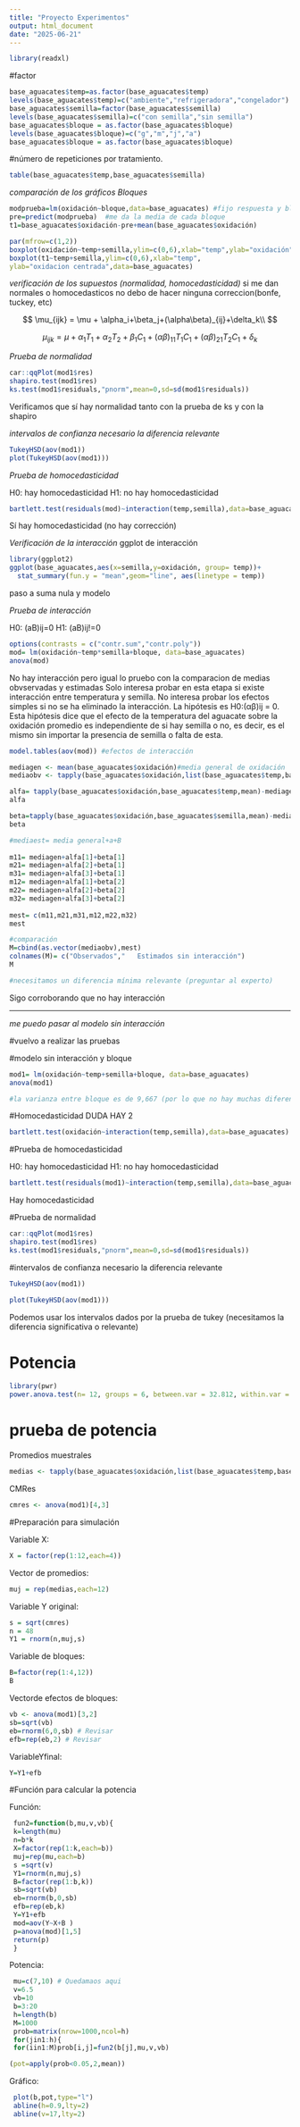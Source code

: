 ```yaml
---
title: "Proyecto Experimentos"
output: html_document
date: "2025-06-21"
---
```


```r
library(readxl)
```

#factor

```r
base_aguacates$temp=as.factor(base_aguacates$temp)
levels(base_aguacates$temp)=c("ambiente","refrigeradora","congelador") 
base_aguacates$semilla=factor(base_aguacates$semilla) 
levels(base_aguacates$semilla)=c("con semilla","sin semilla")
base_aguacates$bloque = as.factor(base_aguacates$bloque)
levels(base_aguacates$bloque)=c("g","m","j","a")
base_aguacates$bloque = as.factor(base_aguacates$bloque)

```


#número de repeticiones por tratamiento.

```r
table(base_aguacates$temp,base_aguacates$semilla)
```


*comparación de los gráficos Bloques*
```r
modprueba=lm(oxidación~bloque,data=base_aguacates) #fijo respuesta y bloque
pre=predict(modprueba)  #me da la media de cada bloque
t1=base_aguacates$oxidación-pre+mean(base_aguacates$oxidación)
```

```r
par(mfrow=c(1,2))
boxplot(oxidación~temp+semilla,ylim=c(0,6),xlab="temp",ylab="oxidación",data=base_aguacates)
boxplot(t1~temp+semilla,ylim=c(0,6),xlab="temp",
ylab="oxidacion centrada",data=base_aguacates)
```

*verificación de los supuestos (normalidad, homocedasticidad)*
si me dan normales o homocedasticos no debo de hacer ninguna correccion(bonfe, tuckey, etc)

$$
\mu_{ijk} = \mu + \alpha_i+\beta_j+(\alpha\beta)_{ij}+\delta_k\\
$$

$$
\mu_{ijk} = \mu + \alpha_1 T_1 + \alpha_2 T_2 + \beta_1 C_1 + (\alpha\beta)_{11} T_1 C_1 + (\alpha\beta)_{21} T_2 C_1 + \delta_k
$$

*Prueba de normalidad*

```r
car::qqPlot(mod1$res)
shapiro.test(mod1$res)
ks.test(mod1$residuals,"pnorm",mean=0,sd=sd(mod1$residuals))
```

Verificamos que sí hay normalidad tanto con la prueba de ks y con la shapiro

*intervalos de confianza necesario la diferencia relevante*
```r
TukeyHSD(aov(mod1))
plot(TukeyHSD(aov(mod1)))

```


*Prueba de homocedasticidad*

H0: hay homocedasticidad   H1: no hay homocedasticidad
```r
bartlett.test(residuals(mod)~interaction(temp,semilla),data=base_aguacates)
```
Sí hay homocedasticidad (no hay corrección)


*Verificación de la interacción*
ggplot de interacción
```r
library(ggplot2)
ggplot(base_aguacates,aes(x=semilla,y=oxidación, group= temp))+
  stat_summary(fun.y = "mean",geom="line", aes(linetype = temp))
```

paso a suma nula y modelo

*Prueba de interacción*

H0: (aB)ij=0  H1: (aB)ij!=0
```r
options(contrasts = c("contr.sum","contr.poly"))
mod= lm(oxidación~temp*semilla+bloque, data=base_aguacates)
anova(mod)
```

No hay interacción pero igual lo pruebo con la comparacion de medias obvservadas y estimadas
Solo interesa probar en esta etapa si existe interacción entre temperatura y semilla. No interesa probar los efectos simples si no se ha eliminado la interacción. La hipótesis es H0:(αβ)ij = 0. Esta hipótesis dice que el efecto de la temperatura del aguacate sobre la oxidación  promedio es independiente de si hay semilla o no, es decir, es el mismo sin importar la presencia de semilla o falta de esta.


```r
model.tables(aov(mod)) #efectos de interacción
```
```r
mediagen <- mean(base_aguacates$oxidación)#media general de oxidación
mediaobv <- tapply(base_aguacates$oxidación,list(base_aguacates$temp,base_aguacates$semilla),mean)#medias observadas y estimadas

alfa= tapply(base_aguacates$oxidación,base_aguacates$temp,mean)-mediagen
alfa

beta=tapply(base_aguacates$oxidación,base_aguacates$semilla,mean)-mediagen
beta

#mediaest= media general+a+B 
  
m11= mediagen+alfa[1]+beta[1] 
m21= mediagen+alfa[2]+beta[1]
m31= mediagen+alfa[3]+beta[1]
m12= mediagen+alfa[1]+beta[2]
m22= mediagen+alfa[2]+beta[2]
m32= mediagen+alfa[3]+beta[2]
  
mest= c(m11,m21,m31,m12,m22,m32)
mest
```
```r
#comparación
M=cbind(as.vector(mediaobv),mest)
colnames(M)= c("Observados","   Estimados sin interacción")
M

#necesitamos un diferencia mínima relevante (preguntar al experto)
```
Sigo corroborando que no hay interacción

____________________________________________________________________________________________

*me puedo pasar al modelo sin interacción*

#vuelvo a realizar las pruebas

#modelo sin interacción y bloque
```r
mod1= lm(oxidación~temp+semilla+bloque, data=base_aguacates)
anova(mod1)

#la varianza entre bloque es de 9,667 (por lo que no hay muchas diferencias de entre bloques)
```

#Homocedasticidad DUDA HAY 2

```r
bartlett.test(oxidación~interaction(temp,semilla),data=base_aguacates)
```

#Prueba de homocedasticidad

H0: hay homocedasticidad   H1: no hay homocedasticidad
```r
bartlett.test(residuals(mod1)~interaction(temp,semilla),data=base_aguacates)
```
Hay homocedasticidad

#Prueba de normalidad

```r
car::qqPlot(mod1$res)
shapiro.test(mod1$res)
ks.test(mod1$residuals,"pnorm",mean=0,sd=sd(mod1$residuals))
```

#intervalos de confianza necesario la diferencia relevante

```r
TukeyHSD(aov(mod1))
```
```r
plot(TukeyHSD(aov(mod1)))
```

Podemos usar los intervalos dados por la prueba de tukey (necesitamos la diferencia significativa o relevante)


# Potencia
```r
library(pwr)
power.anova.test(n= 12, groups = 6, between.var = 32.812, within.var = 0.643)
```





# prueba de potencia
 
Promedios muestrales
```r
medias <- tapply(base_aguacates$oxidación,list(base_aguacates$temp,base_aguacates$semilla),mean)
```

CMRes
```r
cmres <- anova(mod1)[4,3]
```

#Preparación para simulación

Variable X:
```r
X = factor(rep(1:12,each=4))
```


Vector de promedios:
```r
muj = rep(medias,each=12)
```

Variable Y original:
```r
s = sqrt(cmres)
n = 48
Y1 = rnorm(n,muj,s)
```

Variable de bloques:
```r
B=factor(rep(1:4,12))
B
```

Vectorde efectos de bloques:
```r
vb <- anova(mod1)[3,2]
sb=sqrt(vb)
eb=rnorm(6,0,sb) # Revisar
efb=rep(eb,2) # Revisar
```

VariableYfinal:
```r
Y=Y1+efb
```

#Función para calcular la potencia

Función:
```r
 fun2=function(b,mu,v,vb){
 k=length(mu)
 n=b*k
 X=factor(rep(1:k,each=b))
 muj=rep(mu,each=b)
 s =sqrt(v)
 Y1=rnorm(n,muj,s)
 B=factor(rep(1:b,k))
 sb=sqrt(vb)
 eb=rnorm(b,0,sb)
 efb=rep(eb,k)
 Y=Y1+efb
 mod=aov(Y~X+B )
 p=anova(mod)[1,5]
 return(p)
 }
```

Potencia:
```r
 mu=c(7,10) # Quedamaos aqui
 v=6.5
 vb=10
 b=3:20
 h=length(b)
 M=1000
 prob=matrix(nrow=1000,ncol=h)
 for(jin1:h){
 for(iin1:M)prob[i,j]=fun2(b[j],mu,v,vb)
```

```r
(pot=apply(prob<0.05,2,mean))
```

Gráfico:
```r
 plot(b,pot,type="l")
 abline(h=0.9,lty=2)
 abline(v=17,lty=2)
```



